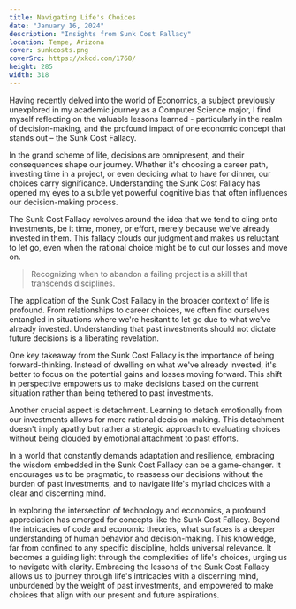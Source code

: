 ```yaml
---
title: Navigating Life's Choices
date: "January 16, 2024"
description: "Insights from Sunk Cost Fallacy"
location: Tempe, Arizona
cover: sunkcosts.png
coverSrc: https://xkcd.com/1768/
height: 285
width: 318
---
```


Having recently delved into the world of Economics, a subject previously
unexplored in my academic journey as a Computer Science major, I find myself
reflecting on the valuable lessons learned - particularly in the realm of
decision-making, and the profound impact of one economic concept that stands
out – the Sunk Cost Fallacy.

In the grand scheme of life, decisions are omnipresent, and their consequences
shape our journey. Whether it's choosing a career path, investing time in a
project, or even deciding what to have for dinner, our choices carry
significance. Understanding the Sunk Cost Fallacy has opened my eyes to a
subtle yet powerful cognitive bias that often influences our decision-making
process.

The Sunk Cost Fallacy revolves around the idea that we tend to cling onto
investments, be it time, money, or effort, merely because we've already
invested in them. This fallacy clouds our judgment and makes us reluctant to
let go, even when the rational choice might be to cut our losses and move on.

> Recognizing when to abandon a failing project is a skill that transcends
> disciplines.

The application of the Sunk Cost Fallacy in the broader context of life is
profound. From relationships to career choices, we often find ourselves
entangled in situations where we're hesitant to let go due to what we've
already invested. Understanding that past investments should not dictate future
decisions is a liberating revelation.

One key takeaway from the Sunk Cost Fallacy is the importance of being
forward-thinking. Instead of dwelling on what we've already invested, it's
better to focus on the potential gains and losses moving forward. This shift in
perspective empowers us to make decisions based on the current situation rather
than being tethered to past investments.

Another crucial aspect is detachment. Learning to detach emotionally
from our investments allows for more rational decision-making. This detachment
doesn't imply apathy but rather a strategic approach to evaluating choices
without being clouded by emotional attachment to past efforts.

In a world that constantly demands adaptation and resilience, embracing the
wisdom embedded in the Sunk Cost Fallacy can be a game-changer. It encourages
us to be pragmatic, to reassess our decisions without the burden of past
investments, and to navigate life's myriad choices with a clear and discerning
mind.

In exploring the intersection of technology and economics, a profound
appreciation has emerged for concepts like the Sunk Cost Fallacy. Beyond the
intricacies of code and economic theories, what surfaces is a deeper
understanding of human behavior and decision-making. This knowledge, far from
confined to any specific discipline, holds universal relevance. It becomes a
guiding light through the complexities of life's choices, urging us to navigate
with clarity. Embracing the lessons of the Sunk Cost Fallacy allows us to
journey through life's intricacies with a discerning mind, unburdened by the
weight of past investments, and empowered to make choices that align with our
present and future aspirations.
